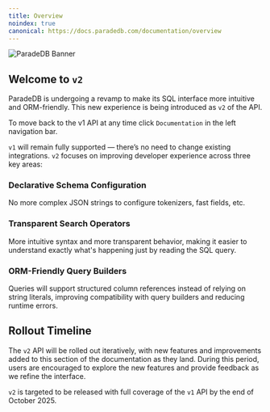 ```yaml
---
title: Overview
noindex: true
canonical: https://docs.paradedb.com/documentation/overview
---
```


![ParadeDB Banner](/images/paradedb_v2_banner.png)

## Welcome to `v2`

ParadeDB is undergoing a revamp to make its SQL interface more intuitive and ORM-friendly.
This new experience is being introduced as `v2` of the API.

To move back to the v1 API at any time click `Documentation` in the left navigation bar.

`v1` will remain fully supported — there’s no need to change existing integrations.
`v2` focuses on improving developer experience across three key areas:

### Declarative Schema Configuration

No more complex JSON strings to configure tokenizers, fast fields, etc.

### Transparent Search Operators

More intuitive syntax and more transparent behavior, making it easier to understand exactly what's happening just by reading the SQL query.

### ORM-Friendly Query Builders

Queries will support structured column references instead of relying on string literals, improving compatibility with query builders and reducing runtime errors.

## Rollout Timeline

The `v2` API will be rolled out iteratively, with new features and improvements added to this section of the documentation as they land.
During this period, users are encouraged to explore the new features and provide feedback as we refine the interface.

`v2` is targeted to be released with full coverage of the `v1` API by the end of October 2025.
